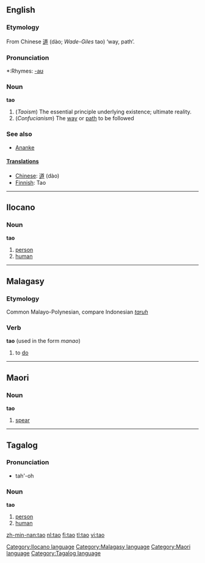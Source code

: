 ==English==
{{wikipedia}}
===Etymology===
From Chinese [[道]] (dào; ''Wade-Giles'' tao) ‘way, path’.

===Pronunciation===
{{IPA|/taʊ/}}
*:Rhymes: [[Rhymes:English:-aʊ|-aʊ]]

===Noun===
'''tao'''
# (''Taoism'')  The essential principle underlying existence; ultimate reality.
# (''Confucianism'') The [[way]] or [[path]] to be followed

===See also===
*[[Ananke]]

==== [[Translation]]s ====
*[[Chinese]]: [[道]] (dào)
*[[Finnish]]: Tao

----

==Ilocano==
===Noun===
'''tao'''

# [[person]]
# [[human]]

[[Category:Ilocano language]]

----

==Malagasy==
===Etymology===
Common Malayo-Polynesian, compare Indonesian ''[[taruh]]''
===Verb===
'''tao''' (used in the form ''manao'')

# to [[do]]

[[Category:Malagasy language]]

----

==Maori==
===Noun===
'''tao'''

# [[spear]]

[[Category:Maori language]]

----

==Tagalog==
===Pronunciation===
*tah'-oh

===Noun===
'''tao'''

# [[person]]
# [[human]]

[[Category:Tagalog language]]

[[zh-min-nan:tao]]
[[nl:tao]]
[[fi:tao]]
[[tl:tao]]
[[vi:tao]]